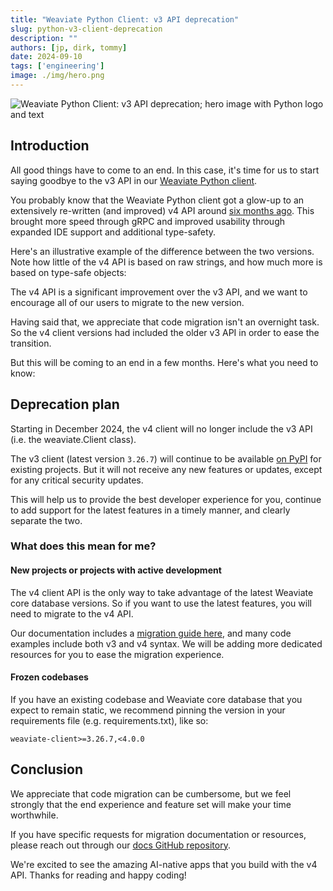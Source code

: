 ```yaml
---
title: "Weaviate Python Client: v3 API deprecation"
slug: python-v3-client-deprecation
description: ""
authors: [jp, dirk, tommy]
date: 2024-09-10
tags: ['engineering']
image: ./img/hero.png
---
```



![Weaviate Python Client: v3 API deprecation; hero image with Python logo and text](./img/hero.png)

## Introduction

All good things have to come to an end. In this case, it's time for us to start saying goodbye to the v3 API in our [Weaviate Python client](/developers/weaviate/client-libraries/python).

You probably know that the Weaviate Python client got a glow-up to an extensively re-written (and improved) v4 API around [six months ago](/blog/py-client-v4-release). This brought more speed through gRPC and improved usability through expanded IDE support and additional type-safety.

Here's an illustrative example of the difference between the two versions. Note how little of the v4 API is based on raw strings, and how much more is based on type-safe objects:

<Tabs groupId="languages">
  <TabItem value="py" label="Python Client v4">
    <FilteredTextBlock
      text={PyCode}
      startMarker="# START SetVectorIndexParams"
      endMarker="# END SetVectorIndexParams"
      language="py"
    />
  </TabItem>

  <TabItem value="py3" label="Python Client v3">
    <FilteredTextBlock
      text={PyCodeV3}
      startMarker="# START SetVectorIndexParams"
      endMarker="# END SetVectorIndexParams"
      language="py"
    />
  </TabItem>
</Tabs>

The v4 API is a significant improvement over the v3 API, and we want to encourage all of our users to migrate to the new version.

Having said that, we appreciate that code migration isn't an overnight task. So the v4 client versions had included the older v3 API in order to ease the transition.

But this will be coming to an end in a few months. Here's what you need to know:

## Deprecation plan

Starting in December 2024, the v4 client will no longer include the v3 API (i.e. the weaviate.Client class).

The v3 client (latest version `3.26.7`) will continue to be available [on PyPI](https://pypi.org/project/weaviate-client/3.26.7/) for existing projects. But it will not receive any new features or updates, except for any critical security updates.

This will help us to provide the best developer experience for you, continue to add support for the latest features in a timely manner, and clearly separate the two.

### What does this mean for me?

#### New projects or projects with active development

The v4 client API is the only way to take advantage of the latest Weaviate core database versions. So if you want to use the latest features, you will need to migrate to the v4 API.

Our documentation includes a [migration guide here](/developers/weaviate/client-libraries/python/v3_v4_migration), and many code examples include both v3 and v4 syntax. We will be adding more dedicated resources for you to ease the migration experience.

#### Frozen codebases

If you have an existing codebase and Weaviate core database that you expect to remain static, we recommend pinning the version in your requirements file (e.g. requirements.txt), like so:

```shell
weaviate-client>=3.26.7,<4.0.0
```

## Conclusion

We appreciate that code migration can be cumbersome, but we feel strongly that the end experience and feature set will make your time worthwhile.

If you have specific requests for migration documentation or resources, please reach out through our [docs GitHub repository](https://github.com/weaviate/weaviate-io/issues).

We're excited to see the amazing AI-native apps that you build with the v4 API. Thanks for reading and happy coding!


<WhatNext />
